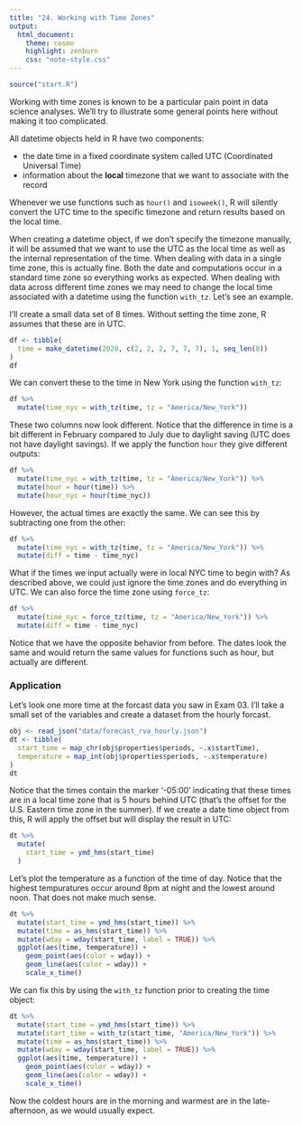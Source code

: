 ```yaml
---
title: "24. Working with Time Zones"
output:
  html_document:
    theme: cosmo
    highlight: zenburn
    css: "note-style.css"
---
```


```r
source("start.R")
```

Working with time zones is known to be a particular pain point in data science
analyses. We'll try to illustrate some general points here without making it
too complicated. 

All datetime objects held in R have two components:

- the date time in a fixed coordinate system called UTC (Coordinated Universal Time)
- information about the **local** timezone that we want to associate with the record

Whenever we use functions such as `hour()` and `isoweek()`, R will silently
convert the UTC time to the specific timezone and return results based on the
local time.

When creating a datetime object, if we don't specify the timezone manually, it
will be assumed that we want to use the UTC as the local time as well as the
internal representation of the time. When dealing with data in a single time
zone, this is actually fine. Both the date and computations occur in a standard
time zone so everything works as expected. When dealing with data across
different time zones we may need to change the local time associated with a 
datetime using the function `with_tz`. Let's see an example.

I'll create a small data set of 8 times. Without setting the time zone, R 
assumes that these are in UTC.

```r
df <- tibble(
  time = make_datetime(2020, c(2, 2, 2, 7, 7, 7), 1, seq_len(8))
)
df
```

We can convert these to the time in New York using the function `with_tz`:

```r
df %>%
  mutate(time_nyc = with_tz(time, tz = "America/New_York"))
```

These two columns now look different. Notice that the difference in time is a
bit different in February compared to July due to daylight saving (UTC does not
have daylight savings). If we apply the function `hour` they give different
outputs:

```r
df %>%
  mutate(time_nyc = with_tz(time, tz = "America/New_York")) %>%
  mutate(hour = hour(time)) %>%
  mutate(hour_nyc = hour(time_nyc))
```

However, the actual times are exactly the same. We can see this by subtracting
one from the other:

```r
df %>%
  mutate(time_nyc = with_tz(time, tz = "America/New_York")) %>%
  mutate(diff = time - time_nyc) 
```

What if the times we input actually were in local NYC time to begin with? As
described above, we could just ignore the time zones and do everything in UTC.
We can also force the time zone using `force_tz`:

```r
df %>%
  mutate(time_nyc = force_tz(time, tz = "America/New_York")) %>%
  mutate(diff = time - time_nyc) 
```

Notice that we have the opposite behavior from before. The dates look the same
and would return the same values for functions such as hour, but actually are
different.

### Application

Let's look one more time at the forcast data you saw in Exam 03. I'll take a
small set of the variables and create a dataset from the hourly forcast.

```r
obj <- read_json("data/forecast_rva_hourly.json")
dt <- tibble(
  start_time = map_chr(obj$properties$periods, ~.x$startTime),
  temperature = map_int(obj$properties$periods, ~.x$temperature)
)
dt
```

Notice that the times contain the marker '-05:00' indicating that these times
are in a local time zone that is 5 hours behind UTC (that's the offset for the
U.S. Eastern time zone in the summer). If we create a date time object from
this, R will apply the offset but will display the result in UTC:

```r
dt %>%
  mutate(
    start_time = ymd_hms(start_time)
  )
```

Let's plot the temperature as a function of the time of day. Notice that the
highest tempuratures occur around 8pm at night and the lowest around noon. 
That does not make much sense.

```r
dt %>%
  mutate(start_time = ymd_hms(start_time)) %>%
  mutate(time = as_hms(start_time)) %>%
  mutate(wday = wday(start_time, label = TRUE)) %>%
  ggplot(aes(time, temperature)) +
    geom_point(aes(color = wday)) +
    geom_line(aes(color = wday)) +
    scale_x_time()
```

We can fix this by using the `with_tz` function prior to creating the time 
object:

```r
dt %>%
  mutate(start_time = ymd_hms(start_time)) %>%
  mutate(start_time = with_tz(start_time, "America/New_York")) %>%
  mutate(time = as_hms(start_time)) %>%
  mutate(wday = wday(start_time, label = TRUE)) %>%
  ggplot(aes(time, temperature)) +
    geom_point(aes(color = wday)) +
    geom_line(aes(color = wday)) +
    scale_x_time()
```

Now the coldest hours are in the morning and warmest are in the late-afternoon,
as we would usually expect.
